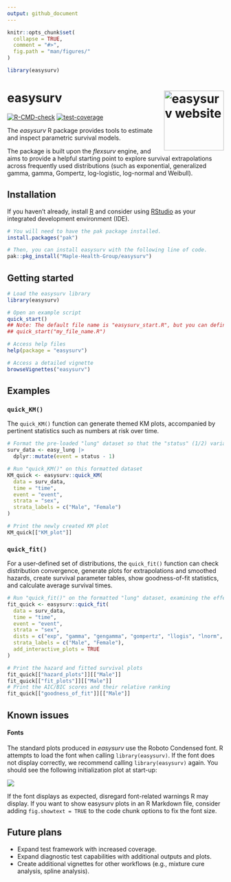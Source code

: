 ---
output: github_document
---

<!-- README.md is generated from README.Rmd. Please edit that file -->

```{r setup, include=FALSE}
knitr::opts_chunk$set(
  collapse = TRUE,
  comment = "#>",
  fig.path = "man/figures/"
)

library(easysurv)
```

# <b>easysurv</b> <a href="https://maple-health-group.github.io/easysurv/"><img src="man/figures/logo.png" align="right" height="139" alt="easysurv website" /></a>

<!-- badges: start -->
[![R-CMD-check](https://github.com/Maple-Health-Group/easysurv/actions/workflows/check-standard.yaml/badge.svg)](https://github.com/Maple-Health-Group/easysurv/actions/workflows/check-standard.yaml)
[![test-coverage](https://github.com/Maple-Health-Group/easysurv/actions/workflows/test-coverage.yaml/badge.svg)](https://github.com/Maple-Health-Group/easysurv/actions/workflows/test-coverage.yaml)
<!-- badges: end -->

The *easysurv* R package provides tools to estimate and inspect parametric survival models. 

The package is built upon the *flexsurv* engine, and aims to provide a helpful starting point to explore survival extrapolations across frequently used distributions (such as exponential, generalized gamma, gamma, Gompertz, log-logistic, log-normal and Weibull).

## Installation

If you haven't already, install [R](https://www.r-project.org) and consider using [RStudio](https://www.rstudio.com/) as your integrated development environment (IDE).


```{r install, eval = FALSE}
# You will need to have the pak package installed.
install.packages("pak")

# Then, you can install easysurv with the following line of code.
pak::pkg_install("Maple-Health-Group/easysurv")
```

## Getting started

```{r getting-started, eval = FALSE}
# Load the easysurv library
library(easysurv)

# Open an example script
quick_start()
## Note: The default file name is "easysurv_start.R", but you can define your own, e.g.
## quick_start("my_file_name.R")

# Access help files
help(package = "easysurv")

# Access a detailed vignette
browseVignettes("easysurv")
```


## Examples
### `quick_KM()`

The `quick_KM()` function can generate themed KM plots, accompanied by pertinent statistics such as numbers at risk over time.

```{r quick-KM, warning=FALSE, message=FALSE, fig.width=6, fig.height=5, fig.showtext = TRUE}
# Format the pre-loaded "lung" dataset so that the "status" (1/2) variable can serve as an event indicator (0/1)
surv_data <- easy_lung |>
  dplyr::mutate(event = status - 1)

# Run "quick_KM()" on this formatted dataset
KM_quick <- easysurv::quick_KM(
  data = surv_data,
  time = "time",
  event = "event",
  strata = "sex",
  strata_labels = c("Male", "Female")
)

# Print the newly created KM plot
KM_quick[["KM_plot"]]
```

### `quick_fit()`
For a user-defined set of distributions, the `quick_fit()` function can check distribution convergence, generate plots for extrapolations and smoothed hazards, create survival parameter tables, show goodness-of-fit statistics, and calculate average survival times.

```{r quick-fit, warning=FALSE, message=FALSE, fig.width=6, fig.height=5, fig.showtext = TRUE}
# Run "quick_fit()" on the formatted "lung" dataset, examining the effect of the "sex" variable
fit_quick <- easysurv::quick_fit(
  data = surv_data,
  time = "time",
  event = "event",
  strata = "sex",
  dists = c("exp", "gamma", "gengamma", "gompertz", "llogis", "lnorm", "weibull"),
  strata_labels = c("Male", "Female"),
  add_interactive_plots = TRUE
)

# Print the hazard and fitted survival plots
fit_quick[["hazard_plots"]][["Male"]]
fit_quick[["fit_plots"]][["Male"]]
# Print the AIC/BIC scores and their relative ranking
fit_quick[["goodness_of_fit"]][["Male"]]
```

## Known issues

#### Fonts
The standard plots produced in *easysurv* use the Roboto Condensed font. R attempts to load the font when calling `library(easysurv)`. If the font does not display correctly, we recommend calling `library(easysurv)` again. You should see the following initialization plot at start-up:

![](man/figures/font-issue-1.png)<!-- -->

If the font displays as expected, disregard font-related warnings R may display. If you want to show easysurv plots in an R Markdown file, consider adding `fig.showtext = TRUE` to the code chunk options to fix the font size.

## Future plans

* Expand test framework with increased coverage.
* Expand diagnostic test capabilities with additional outputs and plots.
* Create additional vignettes for other workflows (e.g., mixture cure analysis, spline analysis).
